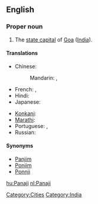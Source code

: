 ==English==
{{wikipedia}}

===Proper noun===
{{en-proper noun}}

# The [[state capital]] of [[Goa]] ([[India]]).

====Translations====
{{trans-top|capital of Goa, India}}
* Chinese:
*: Mandarin: {{t|cmn|帕納吉|sc=Hani}},  {{t|cmn|帕纳吉|tr=Pànàjí|sc=Hani}}
* French: {{t|fr|Panaji|m}},  {{t|fr|Panjim|m}}
* Hindi: {{t|hi|पणजी|tr=paṇajī|xs=Hindi}}
* Japanese: {{t|ja|パナジ|tr=Panaji}}
{{trans-mid}}
* [[Konkani]]: {{tø|kok|पणजी}}
* [[Marathi]]: {{t|mr|पणजी|sc=Deva|xs=Marathi}}
* Portuguese: {{t|pt|Pangim|m}},  {{t|pt|Panaji|m}}
* Russian: {{t|ru|Панаджи|m|tr=Panadži}}
{{trans-bottom}}

====Synonyms====
* [[Panjim]]
* [[Ponjim]]
* [[Ponnji]]

[[Category:Cities]]
[[Category:India]]

[[hu:Panaji]]
[[nl:Panaji]]